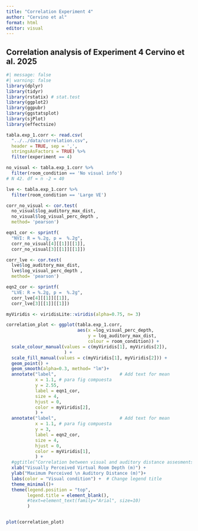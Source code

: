 ```yaml
---
title: "Correlation Experiment 4"
author: "Cervino et al"
format: html
editor: visual
---
```


## Correlation analysis of Experiment 4 Cervino et al. 2025

```r
#| message: false
#| warning: false
library(dplyr)
library(tidyr)
library(rstatix) # stat.test
library(ggplot2)
library(ggpubr)
library(ggstatsplot)
library(sjPlot)
library(effectsize)
```

```r
tabla.exp_1.corr <- read.csv(
  "../../data/correlation.csv", 
  header = TRUE, sep = ',',
  stringsAsFactors = TRUE) %>%
  filter(experiment == 4)

no_visual <- tabla.exp_1.corr %>%
  filter(room_condition == 'No visual info')
# N 42. df = n -2 = 40

lve <- tabla.exp_1.corr %>%
  filter(room_condition == 'Large VE')

corr_no_visual <- cor.test(
  no_visual$log_auditory_max_dist,
  no_visual$log_visual_perc_depth , 
  method= 'pearson')

eqn1_cor <- sprintf(
  "NVI: R = %.2g, p =  %.2g",
  corr_no_visual[4][[1]][[1]],
  corr_no_visual[3][[1]][[1]])

corr_lve <- cor.test(
  lve$log_auditory_max_dist,
  lve$log_visual_perc_depth , 
  method= 'pearson')

eqn2_cor <- sprintf(
  "LVE: R = %.2g, p =  %.2g",
  corr_lve[4][[1]][[1]],
  corr_lve[3][[1]][[1]])

myViridis <- viridisLite::viridis(alpha=0.75, n= 3)

correlation_plot <- ggplot(tabla.exp_1.corr, 
                           aes(x =log_visual_perc_depth, 
                               y = log_auditory_max_dist,
                               colour = room_condition)) +
  scale_colour_manual(values = c(myViridis[1], myViridis[2]),
                      ) +
  scale_fill_manual(values = c(myViridis[1], myViridis[2])) +
  geom_point() +
  geom_smooth(alpha=0.3, method= "lm")+
  annotate("label",                        # Add text for mean
           x = 1.1, # para fig compuesta
           y = 2.55,
           label = eqn1_cor,
           size = 4,
           hjust = 0,
           color = myViridis[2],
           ) +
  annotate("label",                        # Add text for mean
           x = 1.1, # para fig compuesta
           y = 3,
           label = eqn2_cor,
           size = 4,
           hjust = 0,
           color = myViridis[1],
           ) +
  #ggtitle("Correlation between visual and auditory distance assesments (log log)") +
  xlab("Visually Perceived Virtual Room Depth (m)") +
  ylab("Maximum Perceived \n Auditory Distance (m)")+
  labs(color = "Visual condition") +  # Change legend title
  theme_minimal()+
  theme(legend.position = "top",
        legend.title = element_blank(),
        #text=element_text(family="Arial", size=10)
        ) 


plot(correlation_plot)
```
